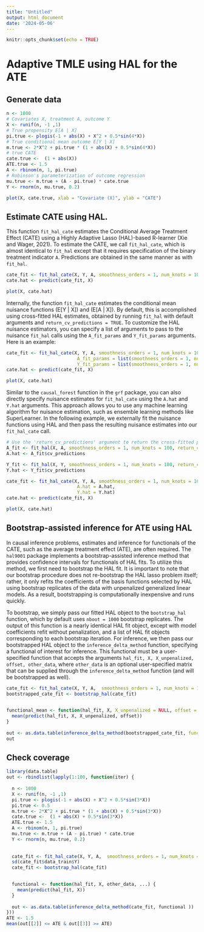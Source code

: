 ```yaml
---
title: "Untitled"
output: html_document
date: '2024-05-06'
---
```


```r
knitr::opts_chunk$set(echo = TRUE)
```


# Adaptive TMLE using HAL for the ATE

## Generate data

```r
n <- 1000
# Covariates X, treatment A, outcome Y
X <- runif(n, -1 ,1)
# True propensity E[A | X]
pi.true <- plogis(-1 + abs(X) + X^2 + 0.5*sin(4*X))
# True conditional mean outcome E[Y | X]
m.true <- 2*X^2 + pi.true * (1 + abs(X) + 0.5*sin(4*X))
# true CATE
cate.true <-  (1 + abs(X))
ATE.true <- 1.5
A <- rbinom(n, 1, pi.true)
# Robinson's parameterization of outcome regression
mu.true <- m.true + (A - pi.true) * cate.true
Y <- rnorm(n, mu.true, 0.2)

plot(X, cate.true, xlab = "Covariate (X)", ylab = "CATE")
```


## Estimate CATE using HAL.

This function `fit_hal_cate` estimates the Conditional Average Treatment Effect (CATE) using a Highly Adaptive Lasso (HAL)-based R-learner (Xie and Wager, 2021). To estimate the CATE, we call `fit_hal_cate`, which is almost identical to `fit_hal` except that it requires specification of the binary treatment indicator `A`. Predictions are obtained in the same manner as with `fit_hal`.


```r
cate_fit <- fit_hal_cate(X, Y, A, smoothness_orders = 1, num_knots = 100, max_degree = 1)
cate.hat <- predict(cate_fit, X)

plot(X, cate.hat)
```


Internally, the function `fit_hal_cate` estimates the conditional mean nuisance functions \(E[Y | X]\) and \(E[A | X]\). By default, this is accomplished using cross-fitted HAL estimates, obtained by running `fit_hal` with default arguments and `return_cv_predictions = TRUE`. To customize the HAL nuisance estimators, you can specify a list of arguments to pass to the nuisance `fit_hal` calls using the `A_fit_params` and `Y_fit_params` arguments. Here is an example:



```r

cate_fit <- fit_hal_cate(X, Y, A, smoothness_orders = 1, num_knots = 100,
                          A_fit_params = list(smoothness_orders = 1, num_knots = 100),
                          Y_fit_params = list(smoothness_orders = 1, num_knots = 100))
cate.hat <- predict(cate_fit, X)

plot(X, cate.hat)
```

Similar to the `causal_forest` function in the `grf` package, you can also directly specify nuisance estimates for `fit_hal_cate` using the `A.hat` and `Y.hat` arguments. This approach allows you to use any machine learning algorithm for nuisance estimation, such as ensemble learning methods like SuperLearner. In the following example, we externally fit the nuisance functions using HAL and then pass the resulting nuisance estimates into our `fit_hal_cate` call.



```r

# Use the 'return_cv_predictions' argument to return the cross-fitted predictions from the cv.glmnet fit. 
A_fit <- fit_hal(X, A, smoothness_orders = 1, num_knots = 100, return_cv_predictions = TRUE)
A.hat <- A_fit$cv_predictions

Y_fit <- fit_hal(X, Y, smoothness_orders = 1, num_knots = 100, return_cv_predictions = TRUE)
Y.hat <- Y_fit$cv_predictions

cate_fit <- fit_hal_cate(X, Y, A, smoothness_orders = 1, num_knots = 100,
                          A.hat = A.hat,
                          Y.hat = Y.hat)
cate.hat <- predict(cate_fit, X)

plot(X, cate.hat)
```

## Bootstrap-assisted inference for ATE using HAL

In causal inference problems, estimates and inference for functionals of the CATE, such as the average treatment effect (ATE), are often required. The `hal9001` package implements a bootstrap-assisted inference method that provides confidence intervals for functionals of HAL fits. To utilize this method, we first need to bootstrap the HAL fit. It is important to note that our bootstrap procedure does not re-bootstrap the HAL lasso problem itself; rather, it only refits the coefficients of the basis functions selected by HAL using bootstrap replicates of the data with unpenalized generalized linear models. As a result, bootstrapping is computationally inexpensive and runs quickly. 

To bootstrap, we simply pass our fitted HAL object to the `bootstrap_hal` function, which by default uses `nboot = 1000` bootstrap replicates. The output of this function is a nearly identical HAL fit object, except with model coefficients refit without penalization, and a list of HAL fit objects corresponding to each bootstrap iteration. For inference, we then pass our bootstrapped HAL object to the `inference_delta_method` function, specifying a functional of interest for inference. This functional must be a user-specified function that accepts the arguments `hal_fit, X, X_unpenalized, offset, other_data`, where `other_data` is an optional user-specified matrix that can be supplied through the `inference_delta_method` function (and will be bootstrapped as well).



```r
cate_fit <- fit_hal_cate(X, Y, A,  smoothness_orders = 1, num_knots = 100)
bootstrapped_cate_fit <- bootstrap_hal(cate_fit)
  

functional_mean <- function(hal_fit, X, X_unpenalized = NULL, offset = NULL, other_data = NULL, ...) {
  mean(predict(hal_fit, X, X_unpenalized, offset))
}
  
out <- as.data.table(inference_delta_method(bootstrapped_cate_fit, functional = functional_mean))
out
```



## Check coverage

```r
 
library(data.table)
out <- rbindlist(lapply(1:100, function(iter) {
  
  n <- 1000
  X <- runif(n, -1 ,1)
  pi.true <- plogis(-1 + abs(X) + X^2 + 0.5*sin(3*X))
  pi.true <- 0.5
  m.true <- 2*X^2 + pi.true * (1 + abs(X) + 0.5*sin(3*X))
  cate.true <-  (1 + abs(X) + 0.5*sin(3*X))
  ATE.true <- 1.5
  A <- rbinom(n, 1, pi.true)
  mu.true <- m.true + (A - pi.true) * cate.true
  Y <- rnorm(n, mu.true, 0.2)
  
  
  cate_fit <- fit_hal_cate(X, Y, A,  smoothness_orders = 1, num_knots = 100)
  sd(cate_fit$data_train$Y)
  cate_fit <- bootstrap_hal(cate_fit)
  

  functional <- function(hal_fit, X, other_data, ...) {
    mean(predict(hal_fit, X))
  }
  
  out <- as.data.table(inference_delta_method(cate_fit, functional ))
}))
ATE <- 1.5
mean(out[[2]] <= ATE & out[[3]] >= ATE)

```
